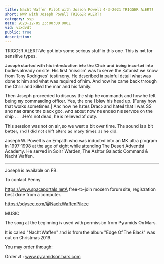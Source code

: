 ```yaml
---
title: Nacht Waffen Pilot with Joseph Powell 4-3-2021 TRIGGER ALERT!
short: NWP with Joseph Powell TRIGGER ALERT!
category: ssp
date: 2023-12-05T23:00:00.000Z
vid: v3xdvdt
public: true
description:
---
```

TRIGGER ALERT:We got into some serious stuff in this one. This is not for sensitive types.

Joseph started with his introduction into the Chair and being inserted into bodies already on site. His first 'mission' was to serve the Satanist we know from Tony Rodrigues' testimony. He described in painful detail what was done to him and what was required of him. And how he came back through the Chair and killed the man and his family.

Then Joseph proceeded to discuss the ship he commands and how he felt being my commanding officer. Yes, the one I blew his head up. [Funny how that works sometimes.] And how he hates Draco and hated that I was SS and had drank the black goo. And about how he ended his service on the ship . . . .He's not dead, he is relieved of duty.

This session was not on air, so we went a bit over time. The sound is a bit better, and I did not shift alters as many times as he did.

Joseph W. Powell is an Empath who was inducted into an MK ultra program in 1997-1998 at the age of eight while attending The Desert Adventist Academy. He served in Solar Warden, The Ashtar Galactic Command & Nacht Waffen.
***
Joseph is available on FB.

To contact Penny:

https://www.spaceportals.net​​​​A free-to-join modern forum site, registration best done from a computer.

https://odysee.com/@NachtWaffenPilot:e

MUSIC:

The song at the beginning is used with permission from Pyramids On Mars.

It is called "Nacht Waffen" and is from the album "Edge Of The Black" was out on Christmas 2019.

You may order through:

Order at : www.pyramidsonmars.com
